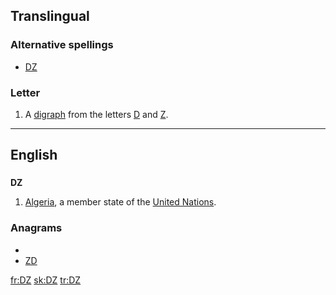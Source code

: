 {{also|.dz}}
==Translingual==
{{mul-script}}

===Alternative spellings===
* [[Ǳ]]

===Letter===
{{mul-letter|upper=DZ|mixed=Dz|lower=dz|script=Latn}}

# A [[digraph]] from the letters [[D]] and [[Z]].

----

==English==

==={{abbreviation}}===
'''DZ'''

# [[Algeria]], a member state of the [[United Nations]].

===Anagrams===
* {{alphagram|dz}}
* [[ZD#English|ZD]]


[[fr:DZ]]
[[sk:DZ]]
[[tr:DZ]]
